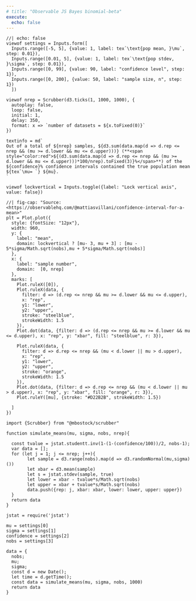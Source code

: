 ```yaml
---
# title: "Observable JS Bayes binomial-beta"
execute:
  echo: false
---
```



```ojs
//| echo: false
viewof settings = Inputs.form([
  Inputs.range([-5, 5], {value: 1, label: tex`\text{pop mean, }\mu`, step: 0.01}),
  Inputs.range([0.01, 5], {value: 1, label: tex`\text{pop stdev, }\sigma`, step: 0.01}),
  Inputs.range([0, 99], {value: 90, label: "confidence level", step: 1}),
  Inputs.range([0, 200], {value: 50, label: "sample size, n", step: 1})
  ])
```


```ojs
viewof nrep = Scrubber(d3.ticks(1, 1000, 1000), {
  autoplay: false,
  loop: false,
  initial: 1,
  delay: 350,
  format: x => `number of datasets = ${x.toFixed(0)}`
})
```



```ojs
textinfo = md`
Out of a total of ${nrep} samples, ${d3.sum(data.map(d => d.rep <= nrep && (mu >= d.lower && mu <= d.upper)))} (**<span style="color:red">${(d3.sum(data.map(d => d.rep <= nrep && (mu >= d.lower && mu <= d.upper)))*100/nrep).toFixed(3)}%</span>**) of the ${confidence}% confidence intervals contained the true population mean ${tex`\mu= `} ${mu}.
`
```

```ojs
viewof lockvertical = Inputs.toggle({label: "Lock vertical axis", value: false})
```

```ojs
//| fig-cap: "Source: <https://observablehq.com/@mattiasvillani/confidence-interval-for-a-mean>"
plt = Plot.plot({
  style: {fontSize: "12px"},
  width: 960,
  y: {
    label: "mean",
    domain: lockvertical ? [mu- 3, mu + 3] : [mu - 5*sigma/Math.sqrt(nobs),mu + 5*sigma/Math.sqrt(nobs)]
  },
  x: {
    label: "sample number",
    domain:  [0, nrep]
  },
  marks: [
    Plot.ruleX([0]),    
    Plot.ruleX(data, {
      filter: d => (d.rep <= nrep && mu >= d.lower && mu <= d.upper),
      x: "rep",
      y1: "lower",
      y2: "upper",  
      stroke: "steelblue",
      strokeWidth: 1.5
    }),
    Plot.dot(data, {filter: d => (d.rep <= nrep && mu >= d.lower && mu <= d.upper), x: "rep", y: "xbar", fill: "steelblue", r: 3}),

    Plot.ruleX(data, {
      filter: d => d.rep <= nrep && (mu < d.lower || mu > d.upper),
      x: "rep",
      y1: "lower",
      y2: "upper",  
      stroke: "orange",
      strokeWidth: 1.5
    }),
    Plot.dot(data, {filter: d => d.rep <= nrep && (mu < d.lower || mu > d.upper), x: "rep", y: "xbar", fill: "orange", r: 3}),
    Plot.ruleY([mu], {stroke: "#D22B2B", strokeWidth: 1.5})

  ]
})
```


```ojs
import {Scrubber} from "@mbostock/scrubber"
```


```ojs
function simulate_means(mu, sigma, nobs, nrep){
  
  const tvalue = jstat.studentt.inv(1-(1-(confidence/100))/2, nobs-1);
  var data = [];
  for (let j = 1; j <= nrep; j++){
        let sample = d3.range(nobs).map(d => d3.randomNormal(mu,sigma)())
        let xbar = d3.mean(sample)
        let s = jstat.stdev(sample, true) 
        let lower = xbar - tvalue*s/Math.sqrt(nobs)
        let upper = xbar + tvalue*s/Math.sqrt(nobs)
        data.push({rep: j, xbar: xbar, lower: lower, upper: upper})
  }
  return data
}
```


```ojs
jstat = require('jstat')
```


```ojs
mu = settings[0]
sigma = settings[1]
confidence = settings[2]
nobs = settings[3]
```

```ojs
data = {
  nobs;
  mu;
  sigma;
  const d = new Date();
  let time = d.getTime();
  const data = simulate_means(mu, sigma, nobs, 1000)
  return data
}
```
